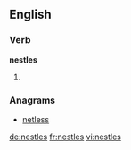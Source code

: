 ==English==

===Verb===
'''nestles'''

# {{third-person singular of|[[nestle]]}}

===Anagrams===
* [[netless#English|netless]]

[[de:nestles]]
[[fr:nestles]]
[[vi:nestles]]
